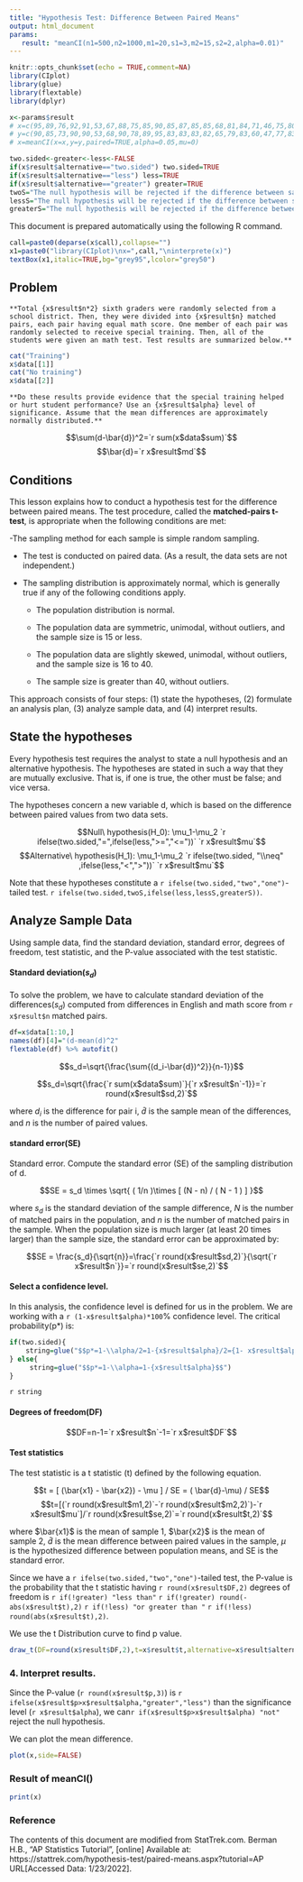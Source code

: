 ```yaml
---
title: "Hypothesis Test: Difference Between Paired Means"
output: html_document
params:
   result: "meanCI(n1=500,n2=1000,m1=20,s1=3,m2=15,s2=2,alpha=0.01)"
---
```


```r
knitr::opts_chunk$set(echo = TRUE,comment=NA)
library(CIplot)
library(glue)
library(flextable)
library(dplyr)
```

```r
x<-params$result
# x=c(95,89,76,92,91,53,67,88,75,85,90,85,87,85,85,68,81,84,71,46,75,80)
# y=c(90,85,73,90,90,53,68,90,78,89,95,83,83,83,82,65,79,83,60,47,77,83)
# x=meanCI(x=x,y=y,paired=TRUE,alpha=0.05,mu=0)

two.sided<-greater<-less<-FALSE
if(x$result$alternative=="two.sided") two.sided=TRUE
if(x$result$alternative=="less") less=TRUE
if(x$result$alternative=="greater") greater=TRUE
twoS="The null hypothesis will be rejected if the difference between sample means is too big or if it is too small."
lessS="The null hypothesis will be rejected if the difference between sample means is too small."
greaterS="The null hypothesis will be rejected if the difference between sample means is too big."

```


This document is prepared automatically using the following R command.

```r
call=paste0(deparse(x$call),collapse="")
x1=paste0("library(CIplot)\nx=",call,"\ninterprete(x)")
textBox(x1,italic=TRUE,bg="grey95",lcolor="grey50")
```

## Problem

```glue
**Total {x$result$n*2} sixth graders were randomly selected from a school district. Then, they were divided into {x$result$n} matched pairs, each pair having equal math score. One member of each pair was randomly selected to receive special training. Then, all of the students were given an math test. Test results are summarized below.**
```

```r
cat("Training")
x$data[[1]]
cat("No training")
x$data[[2]]
```

```glue
**Do these results provide evidence that the special training helped or hurt student performance? Use an {x$result$alpha} level of significance. Assume that the mean differences are approximately normally distributed.**
```

$$\sum(d-\bar{d})^2=`r sum(x$data$sum)`$$
$$\bar{d}=`r x$result$md`$$


## Conditions

This lesson explains how to conduct a hypothesis test for the difference between paired means. The test procedure, called the **matched-pairs t-test**, is appropriate when the following conditions are met:

-The sampling method for each sample is simple random sampling.

- The test is conducted on paired data. (As a result, the data sets are not independent.)

- The sampling distribution is approximately normal, which is generally true if any of the following conditions apply.

     + The population distribution is normal.
     
     + The population data are symmetric, unimodal, without outliers, and the sample size is 15 or less.
     
     + The population data are slightly skewed, unimodal, without outliers, and the sample size is 16 to 40.

     + The sample size is greater than 40, without outliers.
     
This approach consists of four steps: (1) state the hypotheses, (2) formulate an analysis plan, (3) analyze sample data, and (4) interpret results.


## State the hypotheses

Every hypothesis test requires the analyst to state a null hypothesis and an alternative hypothesis. The hypotheses are stated in such a way that they are mutually exclusive. That is, if one is true, the other must be false; and vice versa.

The hypotheses concern a new variable d, which is based on the difference between paired values from two data sets.


$$Null\ hypothesis(H_0): \mu_1-\mu_2 `r ifelse(two.sided,"=",ifelse(less,">=","<="))` `r x$result$mu`$$
$$Alternative\ hypothesis(H_1): \mu_1-\mu_2 `r ifelse(two.sided, "\\neq" ,ifelse(less,"<",">"))` `r x$result$mu`$$

Note that these hypotheses constitute a `r ifelse(two.sided,"two","one")`-tailed test. `r ifelse(two.sided,twoS,ifelse(less,lessS,greaterS))`.


## Analyze Sample Data

Using sample data, find the standard deviation, standard error, degrees of freedom, test statistic, and the P-value associated with the test statistic.

#### Standard deviation($s_d$)

To solve the problem, we have to calculate standard deviation of the differences($s_d$) computed from  differences in English and math score from `r x$result$n` matched pairs. 

```r
df=x$data[1:10,]
names(df)[4]="(d-mean(d)^2"
flextable(df) %>% autofit()
```




 $$s_d=\sqrt{\frac{\sum{(d_i-\bar{d})^2}}{n-1}}$$
 
 $$s_d=\sqrt{\frac{`r sum(x$data$sum)`}{`r x$result$n`-1}}=`r round(x$result$sd,2)`$$
 
where $d_i$ is the difference for pair i, $\bar{d}$ is the sample mean of the differences, and $n$ is the number of paired values.



#### standard error(SE)

Standard error. Compute the standard error (SE) of the sampling distribution of d.

$$SE = s_d \times \sqrt{ ( 1/n )\times [ (N - n) / ( N - 1 ) ] }$$

where $s_d$ is the standard deviation of the sample difference, $N$ is the number of matched pairs in the population, and $n$ is the number of matched pairs in the sample. When the population size is much larger (at least 20 times larger) than the sample size, the standard error can be approximated by:

$$SE = \frac{s_d}{\sqrt{n}}=\frac{`r round(x$result$sd,2)`}{\sqrt{`r x$result$n`}}=`r round(x$result$se,2)`$$

#### Select a confidence level. 

In this analysis, the confidence level is defined for us in the problem. We are working with a `r (1-x$result$alpha)*100`% confidence level. The critical probability(p*) is:

```r
if(two.sided){
    string=glue("$$p*=1-\\alpha/2=1-{x$result$alpha}/2={1- x$result$alpha/2}$$")
} else{
     string=glue("$$p*=1-\\alpha=1-{x$result$alpha}$$")
}
```
`r string`

#### Degrees of freedom(DF)

$$DF=n-1=`r x$result$n`-1=`r x$result$DF`$$

#### Test statistics

The test statistic is a t statistic (t) defined by the following equation.

$$t = [ (\bar{x1} - \bar{x2}) - \mu ] / SE = ( \bar{d}-\mu) / SE$$
$$t=[(`r round(x$result$m1,2)`-`r round(x$result$m2,2)`)-`r x$result$mu`]/`r round(x$result$se,2)`=`r round(x$result$t,2)`$$

where $\bar{x1}$ is the mean of sample 1, $\bar{x2}$ is the mean of sample 2, $\bar{d}$ is the mean difference between paired values in the sample, $\mu$ is the hypothesized difference between population means, and SE is the standard error.

Since we have a `r ifelse(two.sided,"two","one")`-tailed test, the P-value is the probability that the t statistic having `r round(x$result$DF,2)` degrees of freedom is `r if(!greater) "less than"` `r if(!greater) round(-abs(x$result$t),2)` `r if(!less) "or greater than "` `r if(!less) round(abs(x$result$t),2)`.

We use the t Distribution curve to find p value.

```r
draw_t(DF=round(x$result$DF,2),t=x$result$t,alternative=x$result$alternative)
```

### 4. Interpret results. 

Since the P-value (`r round(x$result$p,3)`) is `r ifelse(x$result$p>x$result$alpha,"greater","less")` than the significance level (`r x$result$alpha`), we can`r if(x$result$p>x$result$alpha) "not"` reject the null hypothesis.

We can plot the mean difference.
```r
plot(x,side=FALSE)
```

### Result of meanCI()

```r
print(x)
```


### Reference

The contents of this document are modified from StatTrek.com.
Berman H.B., "AP Statistics Tutorial", [online] Available at:  https://stattrek.com/hypothesis-test/paired-means.aspx?tutorial=AP URL[Accessed Data: 1/23/2022]. 
